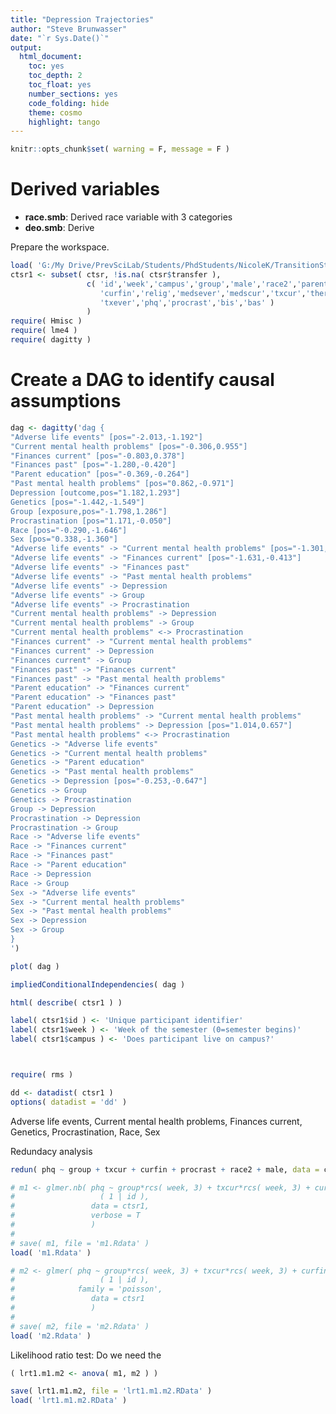 ```yaml
---
title: "Depression Trajectories"
author: "Steve Brunwasser"
date: "`r Sys.Date()`"
output:
  html_document:
    toc: yes
    toc_depth: 2
    toc_float: yes
    number_sections: yes
    code_folding: hide
    theme: cosmo
    highlight: tango
---
```

```r
knitr::opts_chunk$set( warning = F, message = F )
```


# Derived variables

* **race.smb**: Derived race variable with 3 categories
* **deo.smb**: Derive


Prepare the workspace.
```r
load( 'G:/My Drive/PrevSciLab/Students/PhdStudents/NicoleK/TransitionStudy/ctsr.RData' )
ctsr1 <- subset( ctsr, !is.na( ctsr$transfer ), 
                 c( 'id','week','campus','group','male','race2','parented','pastfin',
                    'curfin','relig','medsever','medscur','txcur','therever','thercur',
                    'txever','phq','procrast','bis','bas' )
                 )
require( Hmisc )
require( lme4 )
require( dagitty )
```


# Create a DAG to identify causal assumptions
```r
dag <- dagitty('dag {
"Adverse life events" [pos="-2.013,-1.192"]
"Current mental health problems" [pos="-0.306,0.955"]
"Finances current" [pos="-0.803,0.378"]
"Finances past" [pos="-1.280,-0.420"]
"Parent education" [pos="-0.369,-0.264"]
"Past mental health problems" [pos="0.862,-0.971"]
Depression [outcome,pos="1.182,1.293"]
Genetics [pos="-1.442,-1.549"]
Group [exposure,pos="-1.798,1.286"]
Procrastination [pos="1.171,-0.050"]
Race [pos="-0.290,-1.646"]
Sex [pos="0.338,-1.360"]
"Adverse life events" -> "Current mental health problems" [pos="-1.301,0.676"]
"Adverse life events" -> "Finances current" [pos="-1.631,-0.413"]
"Adverse life events" -> "Finances past"
"Adverse life events" -> "Past mental health problems"
"Adverse life events" -> Depression
"Adverse life events" -> Group
"Adverse life events" -> Procrastination
"Current mental health problems" -> Depression
"Current mental health problems" -> Group
"Current mental health problems" <-> Procrastination
"Finances current" -> "Current mental health problems"
"Finances current" -> Depression
"Finances current" -> Group
"Finances past" -> "Finances current"
"Finances past" -> "Past mental health problems"
"Parent education" -> "Finances current"
"Parent education" -> "Finances past"
"Parent education" -> Depression
"Past mental health problems" -> "Current mental health problems"
"Past mental health problems" -> Depression [pos="1.014,0.657"]
"Past mental health problems" <-> Procrastination
Genetics -> "Adverse life events"
Genetics -> "Current mental health problems"
Genetics -> "Parent education"
Genetics -> "Past mental health problems"
Genetics -> Depression [pos="-0.253,-0.647"]
Genetics -> Group
Genetics -> Procrastination
Group -> Depression
Procrastination -> Depression
Procrastination -> Group
Race -> "Adverse life events"
Race -> "Finances current"
Race -> "Finances past"
Race -> "Parent education"
Race -> Depression
Race -> Group
Sex -> "Adverse life events"
Sex -> "Current mental health problems"
Sex -> "Past mental health problems"
Sex -> Depression
Sex -> Group
}
')

plot( dag )

impliedConditionalIndependencies( dag )
```


```r
html( describe( ctsr1 ) )

label( ctsr1$id ) <- 'Unique participant identifier'
label( ctsr1$week ) <- 'Week of the semester (0=semester begins)'
label( ctsr1$campus ) <- 'Does participant live on campus?'



require( rms )

dd <- datadist( ctsr1 )
options( datadist = 'dd' )

```


Adverse life events,
Current mental health problems, 
Finances current, 
Genetics, 
Procrastination, Race, Sex

Redundacy analysis
```r

redun( phq ~ group + txcur + curfin + procrast + race2 + male, data = ctsr1 )
```


```r

# m1 <- glmer.nb( phq ~ group*rcs( week, 3) + txcur*rcs( week, 3) + curfin + rcs( procrast, 3) + race2 + male +
#                   ( 1 | id ),
#                 data = ctsr1,
#                 verbose = T
#                 )
# 
# save( m1, file = 'm1.Rdata' )
load( 'm1.Rdata' )
```



```r

# m2 <- glmer( phq ~ group*rcs( week, 3) + txcur*rcs( week, 3) + curfin + rcs( procrast, 3) + race2 + male +
#                   ( 1 | id ),
#              family = 'poisson',
#                 data = ctsr1
#                 )
# 
# save( m2, file = 'm2.Rdata' )
load( 'm2.Rdata' )
```

Likelihood ratio test: Do we need the 
```r
( lrt1.m1.m2 <- anova( m1, m2 ) )

save( lrt1.m1.m2, file = 'lrt1.m1.m2.RData' )
load( 'lrt1.m1.m2.RData' )
```



